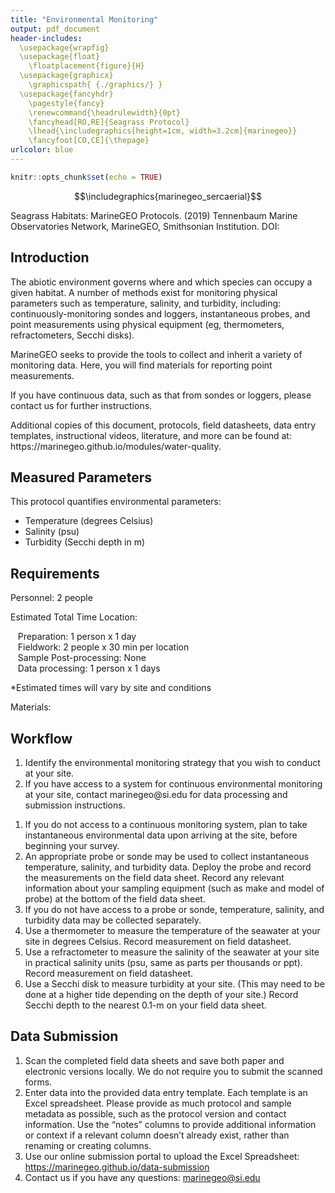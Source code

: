 ```yaml
---
title: "Environmental Monitoring"
output: pdf_document
header-includes: 
  \usepackage{wrapfig}
  \usepackage{float}
    \floatplacement{figure}{H}
  \usepackage{graphicx}
    \graphicspath{ {./graphics/} }
  \usepackage{fancyhdr}
    \pagestyle{fancy}
    \renewcommand{\headrulewidth}{0pt}
    \fancyhead[RO,RE]{Seagrass Protocol}
    \lhead{\includegraphics[height=1cm, width=3.2cm]{marinegeo}}
    \fancyfoot[CO,CE]{\thepage}
urlcolor: blue
---
```


```r
knitr::opts_chunk$set(echo = TRUE)
```

\noindent\rule{\textwidth}{0.4pt}

$$\includegraphics{marinegeo_sercaerial}$$


\underline{How to cite this work:} Seagrass Habitats: MarineGEO Protocols. (2019) Tennenbaum Marine Observatories Network, MarineGEO, Smithsonian Institution. DOI:

\vspace*{\fill}
\begin{center}
\includegraphics[height=1.5cm, width=4.8cm]{smithsonian}\\
marinegeo@si.edu
\end{center}

\thispagestyle{empty}
\clearpage
\pagenumbering{arabic}

\noindent\rule{\textwidth}{0.4pt} 

## Introduction

The abiotic environment governs where and which species can occupy a given habitat. A number of methods exist for monitoring physical parameters such as temperature, salinity, and turbidity, including: continuously-monitoring sondes and loggers, instantaneous probes, and point measurements using physical equipment (eg, thermometers, refractometers, Secchi disks).

MarineGEO seeks to provide the tools to collect and inherit a variety of monitoring data. Here, you will find materials for reporting point measurements.

If you have continuous data, such as that from sondes or loggers, please contact us for further instructions.

Additional copies of this document, protocols, field datasheets, data entry templates, instructional videos, literature, and more can be found at: https://marinegeo.github.io/modules/water-quality.

\noindent\rule{\textwidth}{0.4pt}

## Measured Parameters

This protocol quantifies environmental parameters:

* Temperature (degrees Celsius) 
* Salinity (psu)
* Turbidity (Secchi depth in m)

\noindent\rule{\textwidth}{0.4pt}

## Requirements

Personnel: 2 people

Estimated Total Time Location:

|    Preparation: 1 person x 1 day
|    Fieldwork: 2 people x 30 min per location
|    Sample Post-processing: None
|    Data processing: 1 person x 1 days

*Estimated times will vary by site and conditions

Materials:

\renewcommand{\labelitemi}{$\square$}
\setlength{\parskip}{0.1em}
\begin{itemize}
  \item Fixed monitoring station for continuous data (ex: deployed HOBO loggers)
OR
  \item Environmental probe or sonde
OR  
  \item Thermometer
  \item Refractometer
  \item Secchi disk
AND  
  \item Field data sheet printed on waterproof paper
\end{itemize}
\vspace{\baselineskip}

\noindent\rule{\textwidth}{0.4pt}

## Workflow

\underline{Preparation:}

1. Identify the environmental monitoring strategy that you wish to conduct at your site.
2. If you have access to a system for continuous environmental monitoring at your site, contact marinegeo@si.edu for data processing and submission instructions. 

\vspace{\baselineskip}
\underline{Fieldwork:}

1. If you do not access to a continuous monitoring system, plan to take instantaneous environmental data upon arriving at the site, before beginning your survey.
2. An appropriate probe or sonde may be used to collect instantaneous temperature, salinity, and turbidity data. Deploy the probe and record the measurements on the field data sheet. Record any relevant information about your sampling equipment (such as make and model of probe) at the bottom of the field data sheet.
3. If you do not have access to a probe or sonde, temperature, salinity, and turbidity data may be collected separately.
4. Use a thermometer to measure the temperature of the seawater at your site in degrees Celsius. Record measurement on field datasheet.
5. Use a refractometer to measure the salinity of the seawater at your site in practical salinity units (psu, same as parts per thousands or ppt). Record measurement on field datasheet.
6. Use a Secchi disk to measure turbidity at your site. (This may need to be done at a higher tide depending on the depth of your site.) Record Secchi depth to the nearest 0.1-m on your field data sheet. 

\noindent\rule{\textwidth}{0.4pt}

## Data Submission

1. Scan the completed field data sheets and save both paper and electronic versions locally. We do not require you to submit the scanned forms.
2. Enter data into the provided data entry template. Each template is an Excel spreadsheet. Please provide as much protocol and sample metadata as possible, such as the protocol version and contact information. Use the “notes” columns to provide additional information or context if a relevant column doesn’t already exist, rather than renaming or creating columns.
3. Use our online submission portal to upload the Excel Spreadsheet: [https://marinegeo.github.io/data-submission](https://marinegeo.github.io/data-submission)
4. Contact us if you have any questions: [marinegeo@si.edu](mailto:marinegeo@si.edu)